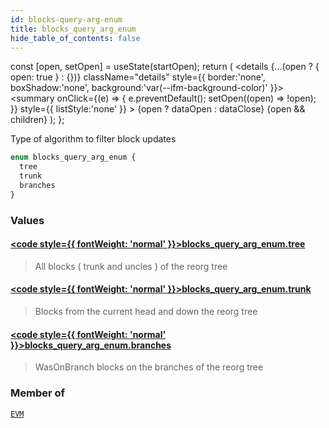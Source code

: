 ```yaml
---
id: blocks-query-arg-enum
title: blocks_query_arg_enum
hide_table_of_contents: false
---
```







  const [open, setOpen] = useState(startOpen);
  return (
    <details {...(open ? { open: true } : {})} className="details" style={{ border:'none', boxShadow:'none', background:'var(--ifm-background-color)' }}>
      <summary
        onClick={(e) => {
          e.preventDefault();
          setOpen((open) => !open);
        }}
        style={{ listStyle:'none' }}
      >
      {open ? dataOpen : dataClose}
      </summary>
      {open && children}
    </details>
  );
};




Type of algorithm to filter block updates


```graphql
enum blocks_query_arg_enum {
  tree
  trunk
  branches
}
```




### Values

#### [<code style={{ fontWeight: 'normal' }}>blocks_query_arg_enum.<b>tree</b></code>](#) 
> All blocks ( trunk and uncles ) of the reorg tree
> 

#### [<code style={{ fontWeight: 'normal' }}>blocks_query_arg_enum.<b>trunk</b></code>](#) 
> Blocks from the current head and down the reorg tree
> 

#### [<code style={{ fontWeight: 'normal' }}>blocks_query_arg_enum.<b>branches</b></code>](#) 
> WasOnBranch blocks on the branches of the reorg tree
> 



### Member of

[`EVM`](/docs/graphql-reference/queries/evm)  <Badge class="secondary" text="query"/>

